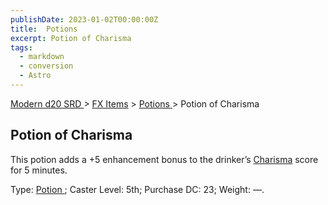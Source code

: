 ```yaml
---
publishDate: 2023-01-02T00:00:00Z
title:  Potions 
excerpt: Potion of Charisma
tags:
  - markdown
  - conversion
  - Astro
---
```


[ Modern d20 SRD ](/#modernD20) > [ FX Items](modern-d20-srd-fx-items-index) > [ Potions ](modern-d20-srd-fx-items-potions) > Potion of Charisma

##  Potion of Charisma

This potion adds a +5 enhancement bonus to the drinker’s [ Charisma](modern-d20-srd-basics-ability-scores) score for 5 minutes.

Type: [ Potion ](modern-d20-srd-fx-items-potions) ; Caster Level: 5th;
Purchase DC: 23; Weight: —.

